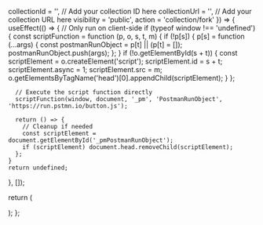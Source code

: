 
  collectionId = '', // Add your collection ID here
  collectionUrl = '', // Add your collection URL here
  visibility = 'public', 
  action = 'collection/fork'
}) => {
  useEffect(() => {
    // Only run on client-side
    if (typeof window !== 'undefined') {
      const scriptFunction = function (p, o, s, t, m) {
        if (!p[s]) {
          p[s] = function (...args) { 
            const postmanRunObject = p[t] || (p[t] = []);
            postmanRunObject.push(args); 
          };
        }
        if (!o.getElementById(s + t)) {
          const scriptElement = o.createElement('script');
          scriptElement.id = s + t;
          scriptElement.async = 1;
          scriptElement.src = m;
          o.getElementsByTagName('head')[0].appendChild(scriptElement);
        }
      };
      
      // Execute the script function directly
      scriptFunction(window, document, '_pm', 'PostmanRunObject', 'https://run.pstmn.io/button.js');
      
      return () => {
        // Cleanup if needed
        const scriptElement = document.getElementById('_pmPostmanRunObject');
        if (scriptElement) document.head.removeChild(scriptElement);
      };
    }
    return undefined;
  }, []);

  return (
    <div className="my-4">
      <div 
        className="postman-run-button"
        data-postman-action={action}
        data-postman-visibility={visibility}
        data-postman-var-1={collectionId}
        data-postman-collection-url={collectionUrl}
      />
    </div>
  );
};

<PostmanRunButton 
  collectionId="123456-abcd-efgh-ijkl" 
  collectionUrl="entityId=123456-abcd-efgh-ijkl&entityType=collection&workspaceId=abcdef-1234-5678"
/> 